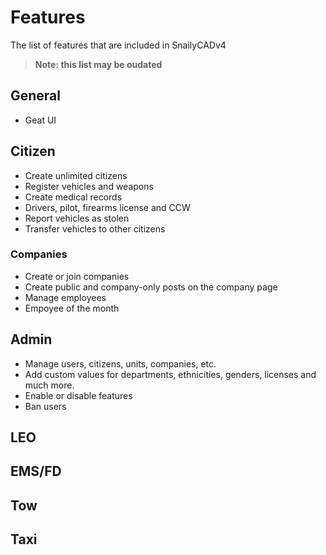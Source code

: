 # Features

The list of features that are included in SnailyCADv4

> **Note: this list may be oudated**

## General

- Geat UI

## Citizen

- Create unlimited citizens
- Register vehicles and weapons
- Create medical records
- Drivers, pilot, firearms license and CCW
- Report vehicles as stolen
- Transfer vehicles to other citizens

### Companies

- Create or join companies
- Create public and company-only posts on the company page
- Manage employees
- Empoyee of the month

## Admin

- Manage users, citizens, units, companies, etc.
- Add custom values for departments, ethnicities, genders, licenses and much more.
- Enable or disable features
- Ban users

## LEO

## EMS/FD

## Tow

## Taxi
